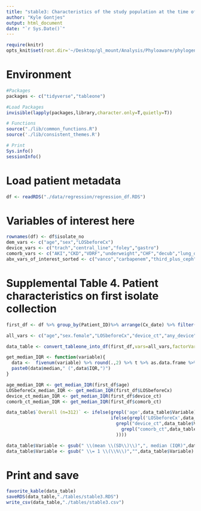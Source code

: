 ```yaml
---
title: "stable3: Characteristics of the study population at the time of first isolate collection"
author: "Kyle Gontjes"
output: html_document
date: "`r Sys.Date()`"
---
```


```r
require(knitr) 
opts_knit$set(root.dir='~/Desktop/gl_mount/Analysis/Phyloaware/phylogenetic-resistance-ms/')
```

# Environment
```r
#Packages
packages <- c("tidyverse","tableone")   

#Load Packages
invisible(lapply(packages,library,character.only=T,quietly=T)) 

# Functions
source("./lib/common_functions.R")
source('./lib/consistent_themes.R')

# Print
Sys.info()
sessionInfo() 
``` 

# Load patient metadata
```r
df <- readRDS("./data/regression/regression_df.RDS") 
```

# Variables of interest here
```r
rownames(df) <- df$isolate_no 
dem_vars <- c("age","sex","LOSbeforeCx")
device_vars <- c("trach","central_line","foley","gastro")
comorb_vars <- c("AKI","CKD","VDRF","underweight","CHF","decub","lung_dz","brain_injury","malignancy","obese")    
abx_vars_of_interest_sorted <- c("vanco","carbapenem","third_plus_ceph","AG","amikacin","tobra","gent","flagyl","FQ",'linezolid',"tigecycline","zosyn","poly_colistin","dapto",'bactrim',"aztreonam")%>% paste0(.,"_1d")
```

# Supplemental Table 4. Patient characteristics on first isolate collection
```r
first_df <- df %>% group_by(Patient_ID)%>% arrange(Cx_date) %>% filter(row_number()==1) %>% as.data.frame

all_vars <- c("age","sex.female","LOSbeforeCx","device_ct","any_device",device_vars,"comorb_ct","multimorbid",comorb_vars,"any_antibiotic_1d",abx_vars_of_interest_sorted)

data_table <- convert_tableone_into_df(first_df,vars=all_vars,factorVars=c(all_vars %>% subset(!.%in% c("age","device_ct","comorb_ct","LOSbeforeCx"))))  

get_median_IQR <- function(variable){
  data <-  fivenum(variable) %>% round(.,2) %>% t %>% as.data.frame %>% `colnames<-`(c("min","lower","median","upper","max")) %>% mutate(IQR = upper - lower) 
  paste0(data$median," (",data$IQR,")")
}

age_median_IQR <- get_median_IQR(first_df$age) 
LOSbeforeCx_median_IQR <- get_median_IQR(first_df$LOSbeforeCx) 
device_ct_median_IQR <- get_median_IQR(first_df$device_ct)  
comorb_ct_median_IQR <- get_median_IQR(first_df$comorb_ct) 

data_table$`Overall (n=312)` <- ifelse(grepl('age',data_table$Variable),age_median_IQR,
                                       ifelse(grepl('LOSbeforeCx',data_table$Variable),LOSbeforeCx_median_IQR,ifelse(
                                         grepl("device_ct",data_table$Variable),device_ct_median_IQR,ifelse(
                                           grepl("comorb_ct",data_table$Variable),comorb_ct_median_IQR,data_table$`Overall (n=312)`
                                         ))))

data_table$Variable <- gsub(" \\(mean \\(SD\\)\\)",", median (IQR)",data_table$Variable)
data_table$Variable <- gsub(" \\= 1 \\(\\%\\)","",data_table$Variable)
```

# Print and save
```r
favorite_kable(data_table)
saveRDS(data_table,"./tables/stable3.RDS")
write_csv(data_table,"./tables/stable3.csv")
```

